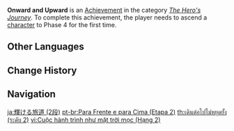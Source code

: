 {{Achievement Infobox
|title        = Onward and Upward
|id           = 80015
|order id     = 0015
|category     = The Hero's Journey
|description  = Ascend a [[character]] to Phase 4 for the first time.
|requirements = 
|primogems    = 10
|tracking     = Tracks how many characters were ascended.
|topic        = Ascension
|set          = Onward and Upward
|tier         = 2
|tiers_total  = 3
}}
'''Onward and Upward''' is an [[Achievement]] in the category ''[[The Hero's Journey]]''. To complete this achievement, the player needs to ascend a [[character]] to Phase 4 for the first time.
<!--
==Trivia==

==Video Guides==
{{EVT
|video1   = 
|caption1 = 
}}
-->
==Other Languages==
{{Transclude|Onward and Upward|Other Languages}}

==Change History==
{{Change History|1.0}}
<!--
==References==
{{Reflist}}
-->
==Navigation==
{{Achievement Navbox}}

[[ja:輝ける旅道 (2段)]]
[[pt-br:Para Frente e para Cima (Etapa 2)]]
[[th:เดินต่อไปไม่หยุดยั้ง (ระดับ 2)]]
[[vi:Cuộc hành trình như mặt trời mọc (Hạng 2)]]